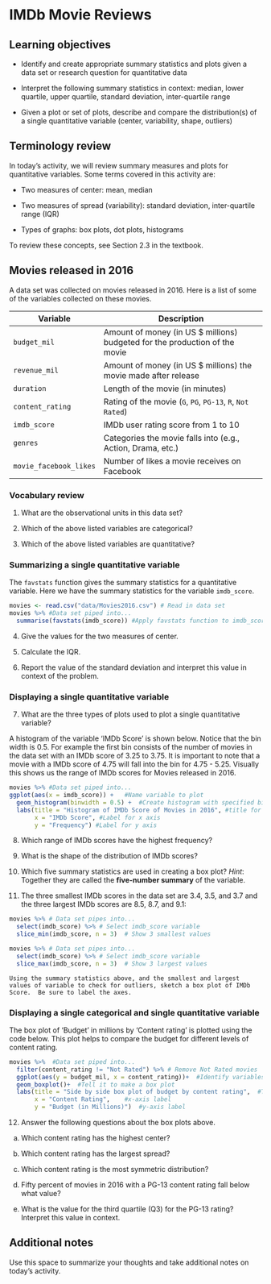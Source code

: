 # IMDb Movie Reviews

## Learning objectives

* Identify and create appropriate summary statistics and plots
  given a data set or research question for quantitative data

* Interpret the following summary statistics in context:
  median, lower quartile, upper quartile,
  standard deviation, inter-quartile range

* Given a plot or set of plots, describe and compare the distribution(s)
  of a single quantitative variable
  (center, variability, shape, outliers)

## Terminology review

In today's activity, we will review summary measures and plots for quantitative variables.  Some terms covered in this activity are:

* Two measures of center: mean, median

* Two measures of spread (variability): standard deviation, inter-quartile range (IQR)

* Types of graphs: box plots, dot plots, histograms

To review these concepts, see Section 2.3 in the textbook.

## Movies released in 2016

A data set was collected on movies released in 2016.  Here is a list of some of the variables collected on these movies.

| **Variable** 	| **Description** |
|----	|-------------	|
| `budget_mil` | Amount of money (in US $ millions) budgeted for the production of the movie |
| `revenue_mil` | Amount of money (in US $ millions) the movie made after release|
| `duration` | Length of the movie (in minutes)|
| `content_rating` | Rating of the movie (`G`, `PG`, `PG-13`, `R`, `Not Rated`)|
| `imdb_score` | IMDb user rating score from 1 to 10 |
| `genres` | Categories the movie falls into (e.g., Action, Drama, etc.) |
| `movie_facebook_likes` | Number of likes a movie receives on Facebook |

\newpage

### Vocabulary review {-}

1. What are the observational units in this data set?

\vspace{0.3in}

2. Which of the above listed variables are categorical?

\vspace{.5in}

3. Which of the above listed variables are quantitative?

\vspace{.5in}

### Summarizing a single quantitative variable {-}

The `favstats` function gives the summary statistics for a quantitative variable. Here we have the summary statistics for the variable `imdb_score`.

```r
movies <- read.csv("data/Movies2016.csv") # Read in data set
movies %>% #Data set piped into...
  summarise(favstats(imdb_score)) #Apply favstats function to imdb_score
```

4. Give the values for the two measures of center.

\vspace{0.5in}

5. Calculate the IQR.

\vspace{0.5in}

6. Report the value of the standard deviation and interpret this value in context of the problem.
\vspace{1in}

### Displaying a single quantitative variable {-}

7. What are the three types of plots used to plot a single quantitative variable?

\newpage

A histogram of the variable 'IMDb Score' is shown below.  Notice that the bin width is 0.5.  For example the first bin consists of the number of movies in the data set with an IMDb score of 3.25 to 3.75.  It is important to note that a movie with a IMDb score of 4.75 will fall into the bin for 4.75 - 5.25.  Visually this shows us the range of IMDb scores for Movies released in 2016.

```r
movies %>% #Data set piped into...
ggplot(aes(x = imdb_score)) +   #Name variable to plot
  geom_histogram(binwidth = 0.5) +  #Create histogram with specified binwidth
  labs(title = "Histogram of IMDb Score of Movies in 2016", #title for plot
       x = "IMDb Score", #Label for x axis
       y = "Frequency") #Label for y axis
```


8. Which range of IMDb scores have the highest frequency?

\vspace{0.4in}

9. What is the shape of the distribution of IMDb scores?

\vspace{0.4in}

10. Which five summary statistics are used in creating a box plot? *Hint*: Together they are called the **five-number summary** of the variable.

\vspace{0.4in}

11. The three smallest IMDb scores in the data set are 3.4, 3.5, and 3.7 and the three largest IMDb scores are 8.5, 8.7, and 9.1:  

```r
movies %>% # Data set pipes into...
  select(imdb_score) %>% # Select imdb_score variable
  slice_min(imdb_score, n = 3)  # Show 3 smallest values
```
\newpage  

```r
movies %>% # Data set pipes into...
  select(imdb_score) %>% # Select imdb_score variable
  slice_max(imdb_score, n = 3)  # Show 3 largest values
```

    Using the summary statistics above, and the smallest and largest values of variable to check for outliers, sketch a box plot of IMDb Score.  Be sure to label the axes.

\vspace{1.5in}

### Displaying a single categorical and single quantitative variable {-}

The box plot of 'Budget' in millions by 'Content rating' is plotted using the code below.  This plot helps to compare the budget for different levels of content rating.

```r
movies %>%  #Data set piped into...
  filter(content_rating != "Not Rated") %>% # Remove Not Rated movies
  ggplot(aes(y = budget_mil, x = content_rating))+  #Identify variables
  geom_boxplot()+  #Tell it to make a box plot
  labs(title = "Side by side box plot of budget by content rating",  #Title
       x = "Content Rating",    #x-axis label
       y = "Budget (in Millions)")  #y-axis label
```

12. Answer the following questions about the box plots above.

   a. Which content rating has the highest center?
\vspace{0.2in}

   b. Which content rating has the largest spread?
\vspace{0.2in}

   c. Which content rating is the most symmetric distribution?
\vspace{0.2in}

   d. Fifty percent of movies in 2016 with a PG-13 content rating fall below what value?
\vspace{0.2in}

   e.  What is the value for the third quartile (Q3) for the PG-13 rating?  Interpret this value in context.
\vspace{.5in}



## Additional notes

Use this space to summarize your thoughts and take additional notes on today's activity.